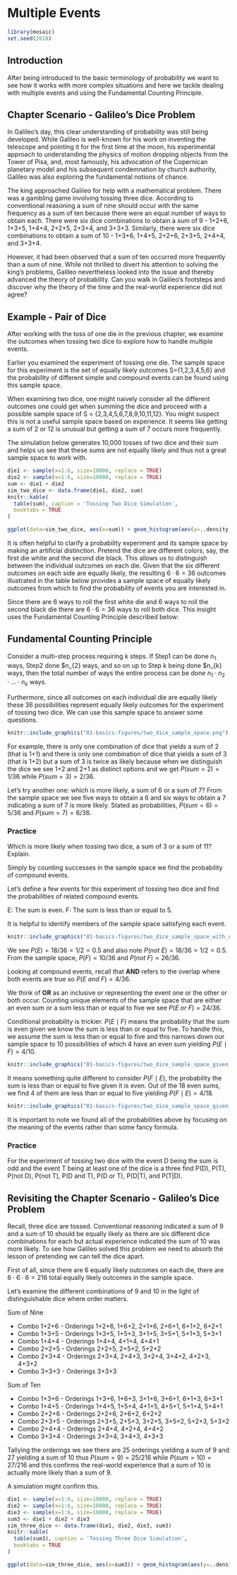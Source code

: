 # Multiple Events {#multiple_events}


```r
library(mosaic)
set.seed(2018)
```


## Introduction {#introduction_multiple_events}

After being introduced to the basic terminology of probability we want to see how it works with more complex situations and here we tackle dealing with multiple events and using the Fundamental Counting Principle.

## Chapter Scenario - Galileo's Dice Problem {#chapter_scenario_galileo_dice_problem}

In Galileo’s day, this clear understanding of probability was still being developed. While Galileo is well-known for his work on inventing the telescope and pointing it for the first time at the moon, his experimental approach to understanding the physics of motion dropping objects from the Tower of Pisa, and, most famously, his advocation of the Copernican planetary model and his subsequent condemnation by church authority, Galileo was also exploring the fundamental notions of chance.

The king approached Galileo for help with a mathematical problem. There was a gambling game involving tossing three dice. According to conventional reasoning a sum of nine should occur with the same frequency as a sum of ten because there were an equal number of ways to obtain each. There were six dice combinations to obtain a sum of 9 - 1+2+6, 1+3+5, 1+4+4, 2+2+5, 2+3+4, and 3+3+3. Similarly, there were six dice combinations to obtain a sum of 10 - 1+3+6, 1+4+5, 2+2+6, 2+3+5, 2+4+4, and 3+3+4.

However, it had been observed that a sum of ten occurred more frequently than a sum of nine. While not thrilled to divert his attention to solving the king’s problems, Galileo nevertheless looked into the issue and thereby advanced the theory of probability. Can you walk in Galileo's footsteps and discover why the theory of the time and the real-world experience did not agree?


## Example - Pair of Dice

After working with the toss of one die in the previous chapter, we examine the outcomes when tossing two dice to explore how to handle multiple events. 

Earlier you examined the experiment of tossing one die. The sample space for this experiment is the set of equally likely outcomes S={1,2,3,4,5,6} and the probability of different simple and compound events can be found using this sample space. 

When examining two dice, one might naively consider all the different outcomes one could get when summing the dice and proceed with a possible sample space of  S = {2,3,4,5,6,7,8,9,10,11,12}. You might suspect this is not a useful sample space based on experience. It seems like getting a sum of 2 or 12 is unusual but getting a sum of 7 occurs more frequently. 

The simulation below generates 10,000 tosses of two dice and their sum and helps us see that these sums are not equally likely and thus not a great sample space to work with.

```r
die1 <- sample(x=1:6, size=10000, replace = TRUE)
die2 <- sample(x=1:6, size=10000, replace = TRUE)
sum <- die1 + die2
sim_two_dice <- data.frame(die1, die2, sum)
knitr::kable(
  table(sum), caption = 'Tossing Two Dice Simulation',
  booktabs = TRUE
)
```


```r
ggplot(data=sim_two_dice, aes(x=sum)) + geom_histogram(aes(y=..density..), binwidth = 1)
```


It is often helpful to clarify a probability experiment and its sample space by making an artificial distinction. Pretend the dice are different colors, say, the first die white and the second die black. This allows us to distinguish between the individual outcomes on each die. Given that the six different outcomes on each side are equally likely, the resulting $6 \cdot 6 = 36$ outcomes illustrated in the table below provides a sample space of equally likely outcomes from which to find the probability of events you are interested in.

Since there are 6 ways to roll the first white die and 6 ways to roll the second black die there are $6 \cdot 6 = 36$ ways to roll both dice. This insight uses the Fundamental Counting Principle described below:

## Fundamental Counting Principle{#fundamental_counting_principle}
Consider a multi-step process requiring k steps. If Step1 can be done $n_{1}$ ways, Step2 done $n_{2} ways, and so on up to Step k being done $n_{k} ways, then the total number of ways the entire process can be done $n_{1} \cdot n_{2} \cdot ... \cdot n_{k}$ ways.

Furthermore, since all outcomes on each individual die are equally likely these 36 possibilities represent equally likely outcomes for the experiment of tossing two dice. We can use this sample space to answer some questions.

```r
knitr::include_graphics("01-basics-figures/two_dice_sample_space.png")
```

For example, there is only one combination of dice that yields a sum of 2 (that is 1+1) and there is only one combination of dice that yields a sum of 3 (that is 1+2) but a sum of 3 is twice as likely because when we distinguish the dice we see 1+2 and 2+1 as distinct options and we get $P(sum=2)=1/36$ while $P(sum=3)=2/36$. 

Let's try another one: which is more likely, a sum of 6 or a sum of 7? From the sample space we see five ways to obtain a 6 and six ways to obtain a 7 indicating a sum of 7 is more likely. Stated as probabilities, $P(sum=6)=5/36$ and $P(sum=7)=6/36$.

### Practice
Which is more likely when tossing two dice, a sum of 3 or a sum of 11? Explain.

Simply by counting successes in the sample space we find the probability of compound events. 

Let's define a few events for this experiment of tossing two dice and find the probabilities of related compound events.

E: The sum is even.
F: The sum is less than or equal to 5.

It is helpful to identify members of the sample space satisfying each event. 

```r
knitr::include_graphics("01-basics-figures/two_dice_sample_space_with_events.png")
```

We see $P(E)=18/36=1/2=0.5$ and also note $P(not \ E)=18/36=1/2=0.5$.
From the sample space, $P(F)=10/36$ and $P(not \ F)=26/36$.

Looking at compound events, recall that **AND** refers to the overlap where both events are true so $P(E \ and \ F)=4/36$. 

We think of **OR** as an inclusive or representing the event one or the other or both occur. Counting unique elements of the sample space that are either an even sum or a sum less than or equal to five we see $P(E \ or \ F)=24/36$.

Conditional probability is trickier. $P(E \mid F)$ means the probability that the sum is even given we know the sum is less than or equal to five. To handle this, we assume the sum is less than or equal to five and this narrows down our sample space to 10 possibilities of which 4 have an even sum yielding $P(E \mid F)=4/10$. 

```r
knitr::include_graphics("01-basics-figures/two_dice_sample_space_given_F.png")
```

It means something quite different to consider $P(F \mid E)$, the probability the sum is less than or equal to five given it is even. Out of the 18 even sums, we find 4 of them are less than or equal to five yielding $P(F \mid E)=4/18$.

```r
knitr::include_graphics("01-basics-figures/two_dice_sample_space_given_E.png")
```

It is important to note we found all of the probabilities above by focusing on the meaning of the events rather than some fancy formula.

### Practice
For the experiment of tossing two dice with the event D being the sum is odd and the event T being at least one of the dice is a three find P(D), P(T), P(not D), P(not T), P(D and T), P(D or T), P(D|T), and P(T|D).

## Revisiting the Chapter Scenario - Galileo's Dice Problem {#revisiting_chapter_scenario_galileo_dice_problem}

Recall, three dice are tossed. Conventional reasoning indicated a sum of 9 and a sum of 10 should be equally likely as there are six different dice combinations for each but actual experience indicated the sum of 10 was more likely. To see how Galileo solved this problem we need to absorb the lesson of pretending we can tell the dice apart.

First of all, since there are 6 equally likely outcomes on each die, there are $6 \cdot 6 \cdot 6=216$ total equally likely outcomes in the sample space.

Let's examine the different combinations of 9 and 10 in the light of distinguishable dice where order matters.

Sum of Nine

* Combo 1+2+6 - Orderings 1+2+6, 1+6+2, 2+1+6, 2+6+1, 6+1+2, 6+2+1
* Combo 1+3+5 - Orderings 1+3+5, 1+5+3, 3+1+5, 3+5+1, 5+1+3, 5+3+1
* Combo 1+4+4 - Orderings 1+4+4, 4+1+4, 4+4+1
* Combo 2+2+5 - Orderings 2+2+5, 2+5+2, 5+2+2
* Combo 2+3+4 - Orderings 2+3+4, 2+4+3, 3+2+4, 3+4+2, 4+2+3, 4+3+2
* Combo 3+3+3 - Orderings 3+3+3

Sum of Ten

* Combo 1+3+6 - Orderings 1+3+6, 1+6+3, 3+1+6, 3+6+1, 6+1+3, 6+3+1
* Combo 1+4+5 - Orderings 1+4+5, 1+5+4, 4+1+5, 4+5+1, 5+1+4, 5+4+1
* Combo 2+2+6 - Orderings 2+2+6, 2+6+2, 6+2+2
* Combo 2+3+5 - Orderings 2+3+5, 2+5+3, 3+2+5, 3+5+2, 5+2+3, 5+3+2
* Combo 2+4+4 - Orderings 2+4+4, 4+2+4, 4+4+2
* Combo 3+3+4 - Orderings 3+3+4, 3+4+3, 4+3+3

Tallying the orderings we see there are 25 orderings yielding a sum of 9 and 27 yielding a sum of 10 thus $P(sum=9)=25/216$ while $P(sum=10)=27/216$ and this confirms the real-world experience that a sum of 10 is actually more likely than a sum of 9.

A simulation might confirm this.

```r
die1 <- sample(x=1:6, size=10000, replace = TRUE)
die2 <- sample(x=1:6, size=10000, replace = TRUE)
die3 <- sample(x=1:6, size=10000, replace = TRUE)
sum3 <- die1 + die2 + die3
sim_three_dice <- data.frame(die1, die2, die3, sum3)
knitr::kable(
  table(sum3), caption = 'Tossing Three Dice Simulation',
  booktabs = TRUE
)
```


```r
ggplot(data=sim_three_dice, aes(x=sum3)) + geom_histogram(aes(y=..density..), binwidth = 1)
```




